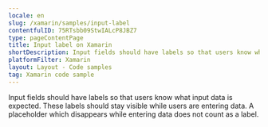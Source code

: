 ```yaml
---
locale: en
slug: /xamarin/samples/input-label
contentfulID: 75RTsbb09StwIALcP8JBZ7
type: pageContentPage
title: Input label on Xamarin
shortDescription: Input fields should have labels so that users know what input data is expected.
platformFilter: Xamarin
layout: Layout - Code samples
tag: Xamarin code sample
---
```


Input fields should have labels so that users know what input data is expected. These labels should stay visible while users are entering data. A placeholder which disappears while entering data does not count as a label.

<CodeSample id="input-label" locale="en" platform="xamarin"/>